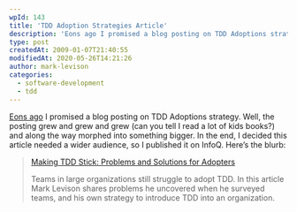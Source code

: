 ```yaml
---
wpId: 143
title: 'TDD Adoption Strategies Article'
description: 'Eons ago I promised a blog posting on TDD Adoptions strategy. Well, the posting grew and grew and grew (can you tell I read a lot of kids books?) and along the way morphed into something bigger. In the end, I decided this article needed a wider audience, so I published it on InfoQ. Here''s ...'
type: post
createdAt: 2009-01-07T21:40:55
modifiedAt: 2020-05-26T14:21:26
author: mark-levison
categories:
  - software-development
  - tdd
---
```



[Eons ago](/blog/advantages-of-tdd.html) I promised a blog posting on TDD Adoptions strategy. Well, the posting grew and grew and grew (can you tell I read a lot of kids books?) and along the way morphed into something bigger. In the end, I decided this article needed a wider audience, so I published it on InfoQ. Here’s the blurb:

> [Making TDD Stick: Problems and Solutions for Adopters](https://www.infoq.com/articles/levison-TDD-adoption-strategy)
> 
> Teams in large organizations still struggle to adopt TDD. In this article Mark Levison shares problems he uncovered when he surveyed teams, and his own strategy to introduce TDD into an organization.